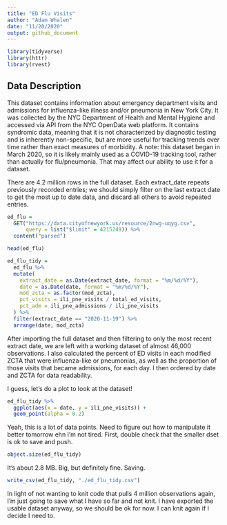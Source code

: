 ```yaml
---
title: "ED Flu Visits"
author: "Adam Whalen"
date: "11/20/2020"
output: github_document
---
```


```r
library(tidyverse)
library(httr)
library(rvest)
```

## Data Description

This dataset contains information about emergency department visits and admissions for influenza-like illness and/or pneumonia in New York City. It was collected by the NYC Department of Health and Mental Hygiene and accessed via API from the NYC OpenData web platform. It contains syndromic data, meaning that it is not characterized by diagnostic testing and is inherently non-specific, but are more useful for tracking trends over time rather than exact measures of morbidity. A note: this dataset began in March 2020, so it is likely mainly used as a COVID-19 tracking tool, rather than actually for flu/pneumonia. That may affect our ability to use it for a dataset. 

There are 4.2 million rows in the full dataset. Each extract_date repeats previously recorded entries; we should simply filter on the last extract date to get the most up to date data, and discard all others to avoid repeated entries.

```r
ed_flu = 
  GET("https://data.cityofnewyork.us/resource/2nwg-uqyg.csv",
      query = list("$limit" = 4215249)) %>% 
  content("parsed") 

head(ed_flu)
```

```r
ed_flu_tidy = 
  ed_flu %>% 
  mutate(
    extract_date = as.Date(extract_date, format = "%m/%d/%Y"),
    date = as.Date(date, format = "%m/%d/%Y"),
    mod_zcta = as.factor(mod_zcta), 
    pct_visits = ili_pne_visits / total_ed_visits,
    pct_adm = ili_pne_admissions / ili_pne_visits
  ) %>% 
  filter(extract_date == "2020-11-19") %>% 
  arrange(date, mod_zcta)
```

After importing the full dataset and then filtering to only the most recent extract date, we are left with a working dataset of almost 46,000 observations. I also calculated the percent of ED visits in each modified ZCTA that were influenza-like or pneumonias, as well as the proportion of those visits that became admissions, for each day. I then ordered by date and ZCTA for data readability.

I guess, let's do a plot to look at the dataset!

```r
ed_flu_tidy %>% 
  ggplot(aes(x = date, y = ili_pne_visits)) +
  geom_point(alpha = 0.2)
```

Yeah, this is a lot of data points. Need to figure out how to manipulate it better tomorrow ehn I'm not tired. First, double check that the smaller dset is ok to save and push.

```r
object.size(ed_flu_tidy)
```

It's about 2.8 MB. Big, but definitely fine. Saving.

```r
write_csv(ed_flu_tidy, "./ed_flu_tidy.csv")
```

In light of not wanting to knit code that pulls 4 million observations again, I'm just going to save what I have so far and not knit. I have exported the usable dataset anyway, so we should be ok for now. I can knit again if I decide I need to.
